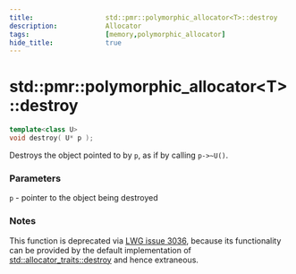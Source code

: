 ```yaml
---
title:                  std::pmr::polymorphic_allocator<T>::destroy
description:            Allocator
tags:                   [memory,polymorphic_allocator]
hide_title:             true
---
```


# std::pmr::polymorphic_allocator&lt;T>::destroy

```cpp title='Since C++17, Deprecated in C++20'
template<class U>
void destroy( U* p );
```

Destroys the object pointed to by `p`, as if by calling `p->~U()`.

### Parameters
`p`	-	pointer to the object being destroyed

### Notes
This function is deprecated via [LWG issue 3036](https://cplusplus.github.io/LWG/issue3036), 
because its functionality can be provided by the default implementation of [std::allocator_traits::destroy](/memory/allocator_traits/destroy) and hence extraneous.